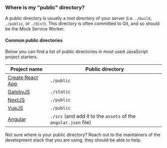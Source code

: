 ### Where is my "public" directory?

A public directory is usually a root directory of your server (i.e. `./build`, `./public`, or `./dist`). This directory is often committed to Git, and so should be the Mock Service Worker.

#### Common public directories

Below you can find a list of public directories in most used JavaScript project starters.

| Project name                                     | Public directory                                                |
| ------------------------------------------------ | --------------------------------------------------------------- |
| [Create React App](https://create-react-app.dev) | `./public`                                                      |
| [GatsbyJS](https://www.gatsbyjs.org)             | `./static`                                                      |
| [NextJS](https://nextjs.org)                     | `./public`                                                      |
| [VueJS](https://vuejs.org/)                      | `./public`                                                      |
| [Angular](https://angular.io/)                   | `./src` (and add it to the `assets` of the `angular.json` file) |

<Hint>
  Not sure where is your public directory? Reach out to the maintainers of the
  development stack that you are using, they should be able to help.
</Hint>
